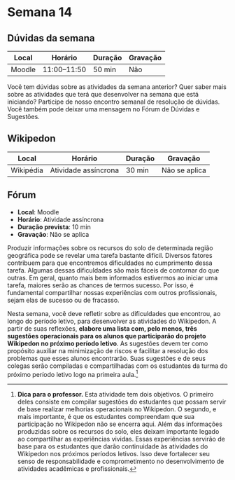 # Semana 14

## Dúvidas da semana

Local  | Horário     | Duração | Gravação
------ | ----------- |-------- |---------
Moodle | 11:00–11:50 | 50 min  | Não

Você tem dúvidas sobre as atividades da semana anterior? Quer saber mais sobre as atividades que terá que desenvolver na semana que está iniciando? Participe de nosso encontro semanal de resolução de dúvidas. Você também pode deixar uma mensagem no Fórum de Dúvidas e Sugestões.

## Wikipedon

Local     | Horário              | Duração | Gravação
--------- | -------------------- |-------- |--------------
Wikipédia | Atividade assíncrona | 30 min  | Não se aplica

## Fórum

* **Local**: Moodle
* **Horário**: Atividade assíncrona
* **Duração prevista**: 10 min
* **Gravação**: Não se aplica

Produzir informações sobre os recursos do solo de determinada região geográfica pode se revelar uma tarefa bastante difícil. Diversos fatores contribuem para que encontremos dificuldades no cumprimento dessa tarefa. Algumas dessas dificuldades são mais fáceis de contornar do que outras. Em geral, quanto mais bem informados estivermos ao iniciar uma tarefa, maiores serão as chances de termos sucesso. Por isso, é fundamental compartilhar nossas experiências com outros profissionais, sejam elas de sucesso ou de fracasso.

Nesta semana, você deve refletir sobre as dificuldades que encontrou, ao longo do período letivo, para desenvolver as atividades do Wikipedon. A partir de suas reflexões, **elabore uma lista com, pelo menos, três sugestões operacionais para os alunos que participarão do projeto Wikipedon no próximo período letivo**. As sugestões devem ter como propósito auxiliar na minimização de riscos e facilitar a resolução dos problemas que esses alunos encontrarão. Suas sugestões e de seus colegas serão compiladas e compartilhadas com os estudantes da turma do próximo período letivo logo na primeira aula.[^sugestoes]

[^sugestoes]: **Dica para o professor.** Esta atividade tem dois objetivos. O primeiro deles consiste em compilar sugestões do estudantes que possam servir de base realizar melhorias operacionais no Wikipedon. O segundo, e mais importante, é que os estudantes compreendam que sua participação no Wikipedon não se encerra aqui. Além das informações produzidas sobre os recursos do solo, eles deixam importante legado ao compartilhar as experiências vividas. Essas experiências servirão de base para os estudantes que darão continuidade às atividades do Wikipedon nos próximos períodos letivos. Isso deve fortalecer seu senso de responsabilidade e comprometimento no desenvolvimento de atividades acadêmicas e profissionais.
